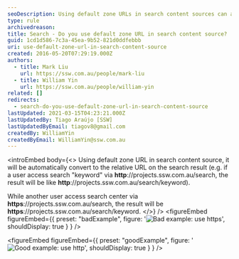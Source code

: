 ```yaml
---
seoDescription: Using default zone URLs in search content sources can automatically convert to relative URLs on search results, improving user experience.
type: rule
archivedreason:
title: Search - Do you use default zone URL in search content source?
guid: 1cd1d586-7c3a-45ea-9b52-821d0ddfebbb
uri: use-default-zone-url-in-search-content-source
created: 2016-05-20T07:29:19.000Z
authors:
  - title: Mark Liu
    url: https://ssw.com.au/people/mark-liu
  - title: William Yin
    url: https://ssw.com.au/people/william-yin
related: []
redirects:
  - search-do-you-use-default-zone-url-in-search-content-source
lastUpdated: 2021-03-15T04:23:21.000Z
lastUpdatedBy: Tiago Araújo [SSW]
lastUpdatedByEmail: tiagov8@gmail.com
createdBy: WilliamYin
createdByEmail: WilliamYin@ssw.com.au
---
```


<introEmbed
  body={<>
Using default zone URL in search content source, it will be automatically convert to the relative URL on the search result (e.g. if a user access search "keyword" via **http**://projects.ssw.com.au/search, the result will be like **http**://projects.ssw.com.au/search/keyword).

While another user access search center via **https**://projects.ssw.com.au/search, the result will be **https**://projects.ssw.com.au/search/keyword.
  </>}
/>
<figureEmbed figureEmbed={{
  preset: "badExample",
  figure: '![Bad example: use https](https-data-source.jpg)',
  shouldDisplay: true
} } />


<figureEmbed figureEmbed={{
  preset: "goodExample",
  figure: '![Good example: use http](http-data-source.jpg)',
  shouldDisplay: true
} } />
